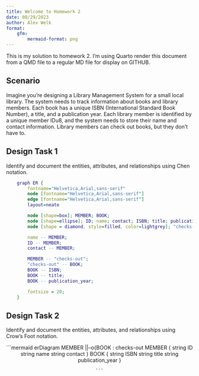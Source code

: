 ---
title: Welcome to Homework 2
date: 08/29/2023
author: Alex Welk
format:
    gfm:
        mermaid-format: png
---

This is my solution to homework 2. I'm using Quarto render this document from a QMD file to a regular
MD file for display on GITHUB.

## Scenario

Imagine you're designing a Library Management System for a small local library. The system needs to track information about books and library members. Each book has a unique ISBN (International Standard Book Number), a title, and a publication year. Each library member is identified by a unique member IDu8, and the system needs to store their name and contact information. Library members can check out books, but they don’t have to.

## Design Task 1

Identify and document the entities, attributes, and relationships using Chen notation.

```{dot}
    graph ER {
        fontname="Helvetica,Arial,sans-serif"
	    node [fontname="Helvetica,Arial,sans-serif"]
	    edge [fontname="Helvetica,Arial,sans-serif"]
	    layout=neato

        node [shape=box]; MEMBER; BOOK;
        node [shape=ellipse]; ID; name; contact; ISBN; title; publication_year;
        node [shape = diamond, style=filled, color=lightgrey]; "checks-out";

        name -- MEMBER;
        ID -- MEMBER;
        contact -- MEMBER;

        MEMBER -- "checks-out";
        "checks-out" -- BOOK;
        BOOK -- ISBN;
        BOOK -- title;
        BOOK -- publication_year;

        fontsize = 20;
    }
```


## Design Task 2

Identify and document the entities, attributes, and relationships using Crow’s Foot notation.

<center>
```{mermaid}
erDiagram
    MEMBER ||--o{BOOK : checks-out
    MEMBER {
        string ID
        string name
        string contact
    }
    BOOK {
        string ISBN
        string title
        string publication_year
    }

    ```

